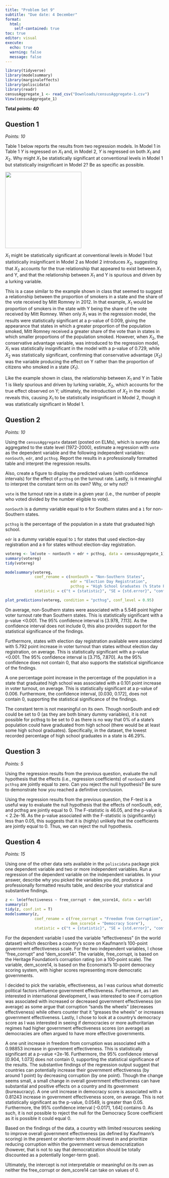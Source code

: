 ```yaml
---
title: "Problem Set 9"
subtitle: "Due date: 4 December"
format: 
  html:
    self-contained: true
toc: true
editor: visual
execute: 
  echo: true
  warning: false
  message: false
---
```


```r
library(tidyverse)
library(modelsummary)
library(marginaleffects)
library(poliscidata)
library(readr)
censusAggregate_1 <- read_csv("Downloads/censusAggregate-1.csv")
View(censusAggregate_1)
```

**Total points: 40**

## Question 1

*Points: 10*

Table 1 below reports the results from two regression models. In Model 1 in Table 1 $Y$ is regressed on $X_1$ and, in Model 2, $Y$ is regressed on both $X_1$ and $X_2$. Why might $X_1$ be statistically significant at conventional levels in Model 1 but statistically insignificant in Model 2? Be as specific as possible.

![](images/clipboard-3108635274.png){width="242"}

$X_1$ might be statistically significant at conventional levels in Model 1 but statistically insignificant in Model 2 as Model 2 introduces $X_2$, suggesting that $X_2$ accounts for the true relationship that appeared to exist between $X_1$ and Y, and that the relationship between $X_1$ and Y is spurious and driven by a lurking variable.

This is a case similar to the example shown in class that seemed to suggest a relationship between the proportion of smokers in a state and the share of the vote received by Mitt Romney in 2012. In that example, $X_1$ would be proportion of smokers in the state with Y being the share of the vote received by Mitt Romney. When only $X_1$ was in the regression model, the results were statistically significant at a p-value of 0.009, giving the appearance that states in which a greater proportion of the population smoked, Mitt Romney received a greater share of the vote than in states in which smaller proportions of the population smoked. However, when $X_2$, the conservative advantage variable, was introduced to the regression model, $X_1$ was statistically insignificant in the model with a p-value of 0.729, while $X_2$ was statistically significant, confirming that conservative advantage ($X_2$) was the variable producing the effect on Y rather than the proportion of citizens who smoked in a state ($X_1$).

Like the example shown in class, the relationship between $X_1$ and Y in Table 1 is likely spurious and driven by lurking variable, $X_2$, which accounts for the true effect observed on Y; ultimately, the introduction of $X_2$ in the model reveals this, causing $X_1$ to be statistically insignificant in Model 2, though it was statistically significant in Model 1.

## Question 2

*Points: 10*

Using the `censusAggregate` dataset (posted on ELMs), which is survey data aggregated to the state level (1972-2000), estimate a regression with `vote` as the dependent variable and the following independent variables: `nonSouth`, `edr`, and `pcthsg`. Report the results in a professionally formatted table and interpret the regression results.

Also, create a figure to display the predicted values (with confidence intervals) for the effect of `pcthsg` on the turnout rate. Lastly, is it meaningful to interpret the constant term on its own? Why, or why not?

::: callout-note
`vote` is the turnout rate in a state in a given year (i.e., the number of people who voted divided by the number eligible to vote).

`nonSouth` is a dummy variable equal to `0` for Southern states and a `1` for non-Southern states.

`pcthsg` is the percentage of the population in a state that graduated high school.

`edr` is a dummy variable equal to `1` for states that used election-day registration and a `0` for states without election-day registration.
:::

```r
votereg <- lm(vote ~ nonSouth + edr + pcthsg, data = censusAggregate_1)
summary(votereg)
tidy(votereg)
```

```r
modelsummary(votereg, 
             coef_rename = c(nonSouth = "Non-Southern States",
                             edr = "Election Day Registration",
                             pcthsg = "High School Graduates (% State Population)"),
             statistic = c("t = {statistic}", "SE = {std.error}", "conf.int", "p.value"))
```

```r
plot_predictions(votereg, condition = "pcthsg", conf_level = 0.95)
```

On average, non-Southern states were associated with a 5.546 point higher voter turnout rate than Southern states. This is statistically significant with a p-value \<0.001. The 95% confidence interval is \[3.978, 7.113\]. As the confidence interval does not include 0, this also provides support for the statistical significance of the findings.

Furthermore, states with election day registration available were associated with 5.792 point increase in voter turnout than states without election day registration, on average. This is statistically significant with a p-value \<0.001. The 95% confidence interval is \[3.715, 7.870\]. As the 95% confidence does not contain 0, that also supports the statistical significance of the findings.

A one percentage point increase in the percentage of the population in a state that graduated high school was associated with a 0.101 point increase in voter turnout, on average. This is statistically significant at a p-value of 0.006. Furthermore, the confidence interval, \[0.030, 0.172\], does not contain 0, supporting the statistical significance of the findings.

The constant term is not meaningful on its own. Though nonSouth and edr could be set to 0 (as they are both binary dummy variables), it is not possible for pcthsg to be set to 0 as there is no way that 0% of a state's population could have graduated from high school (there would be at least some high school graduates). Specifically, in the dataset, the lowest recorded percentage of high school graduates in a state is 46.29%.

## Question 3

*Points: 5*

Using the regression results from the previous question, evaluate the null hypothesis that the effects (i.e., regression coefficients) of `nonSouth` and `pcthsg` are jointly equal to zero. Can you reject the null hypothesis? Be sure to demonstrate how you reached a definitive conclusion.

Using the regression results from the previous question, the F-test is a useful way to evaluate the null hypothesis that the effects of nonSouth, edr, and pcthsg are jointly equal to 0. The F-statistic is 46.05, and the p-value is \< 2.2e-16. As the p-value associated with the F-statistic is (significantly) less than 0.05, this suggests that it is (highly) unlikely that the coefficients are jointly equal to 0. Thus, we can reject the null hypothesis.

## Question 4

*Points: 15*

Using one of the other data sets available in the `poliscidata` package pick one dependent variable and two or more independent variables. Run a regression of the dependent variable on the independent variables. In your answer, describe why you picked the variables you did, produce a professionally formatted results table, and describe your statistical and substantive findings.

```r
z <- lm(effectiveness ~ free_corrupt + dem_score14, data = world)
summary(z)
tidy(z, conf.int = T)
modelsummary(z, 
             coef_rename = c(free_corrupt = "Freedom from Corruption",
                             dem_score14 = "Democracy Score"),
             statistic = c("t = {statistic}", "SE = {std.error}", "conf.int", "p.value"))
```

For the dependent variable I used the variable "effectiveness" (in the world dataset) which describes a country's score on Kaufmann's 100-point government effectiveness scale. For the two independent variables, I chose "free_corrupt" and "dem_score14". The variable, free_corrupt, is based on the Heritage Foundation's corruption rating (on a 100-point scale). The variable, dem_score14, is based on the Economist's 10-point democracy scoring system, with higher scores representing more democratic governments.

I decided to pick the variable, effectiveness, as I was curious what domestic political factors influence government effectiveness. Furthermore, as I am interested in international development, I was interested to see if corruption was associated with increased or decreased government effectiveness (on average) as some argue that corruption "sands the wheels" (decreases effectiveness) while others counter that it "greases the wheels" or increases government effectiveness. Lastly, I chose to look at a country's democracy score as I was interested in seeing if democracies or more authoritarian regimes had higher government effectiveness scores (on average) as democracies are often argued to have more effective governments.

A one unit increase in freedom from corruption was associated with a 0.98853 increase in government effectiveness. This is statistically significant at a p-value \<2e-16. Furthermore, the 95% confidence interval \[0.904, 1.073\] does not contain 0, supporting the statistical significance of the results. The substantive findings of the regression output suggest that countries can potentially increase their government effectiveness (by around 1 point) by decreasing corruption (by one point). Though the change seems small, a small change in overall government effectiveness can have substantial and positive effects on a country and its government (bureaucracy). A one unit increase in democracy score is associated with a 0.81243 increase in government effectiveness score, on average. This is not statistically significant as the p-value, 0.0549, is greater than 0.05. Furthermore, the 95% confidence interval \[-0.0171, 1.64\] contains 0. As such, it is not possible to reject the null for the Democracy Score coefficient as it is possible it could equal 0.

Based on the findings of the data, a country with limited resources seeking to improve overall government effectiveness (as defined by Kaufmann's scoring) in the present or shorter-term should invest in and prioritize reducing corruption within the government versus democratization (however, that is not to say that democratization should be totally discounted as a potentially longer-term goal).

Ultimately, the intercept is not interpretable or meaningful on its own as neither the free_corrupt or dem_score14 can take on values of 0.
